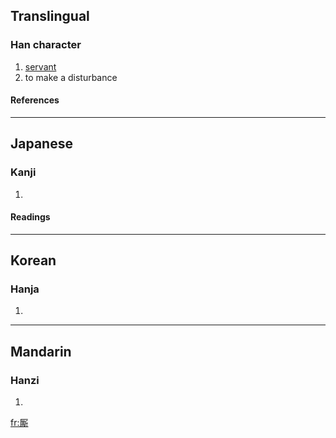 {{see|廝}}

==Translingual==
===Han character===
{{Han char|rad=厂|as=12|sn=14|four=|canj=一廿金中 (MTCL)}}
# [[servant]]
# to make a disturbance
====References====
{{Han ref|kx=0163.010|dkj=03026|dj=0371.010|hdz=10077.130|uh=53AE|ud=21422}}
----
==Japanese==
===Kanji===
{{ja-kanji|grade=|rs=厂12}}
# {{defn|Japanese}} 
====Readings====
{{ja-readings|on=[[し]] (shi)|kun=[[こもの]] (komono)}}
----
==Korean==
===Hanja===
{{ko-hanja|hangeul=시|rv=si|mr=si}}
# {{defn|Korean}}
----
==Mandarin==
===Hanzi===
{{cmn-hanzi|tra=廝|pin=[[qiān]] (qian1), [[sī]] (si1)|wg=ch'ien<sup>1</sup>, ssu<sup>1</sup>}}
# {{defn|Mandarin}}

[[fr:厮]]